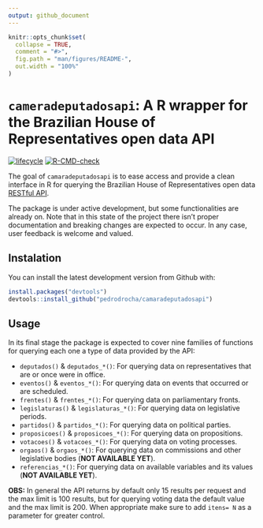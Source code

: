 ```yaml
---
output: github_document
---
```


<!-- README.md is generated from README.Rmd. Please edit that file -->

```r
knitr::opts_chunk$set(
  collapse = TRUE,
  comment = "#>",
  fig.path = "man/figures/README-",
  out.width = "100%"
)
```

# `cameradeputadosapi`: A R wrapper for the Brazilian House of Representatives open data API

  <!-- badges: start -->
  [![lifecycle](https://img.shields.io/badge/lifecycle-experimental-orange.svg)](https://www.tidyverse.org/lifecycle/#experimental)
  [![R-CMD-check](https://github.com/pedrodrocha/camaradeputadosapi/workflows/R-CMD-check/badge.svg)](https://github.com/pedrodrocha/camaradeputadosapi/actions)
  <!-- badges: end -->

The goal of `camaradeputadosapi` is to ease access and provide a clean interface in R for querying the Brazilian House of Representatives open data [RESTful API](https://dadosabertos.camara.leg.br/swagger/api.html).   

The package is under active development, but some functionalities are already on. Note that in this state of the project there isn't proper documentation and breaking changes are expected to occur. In any case, user feedback is welcome and valued. 

## Instalation

You can install the latest development version from Github with: 

```r
install.packages("devtools")
devtools::install_github("pedrodrocha/camaradeputadosapi")
```

## Usage

In its final stage the package is expected to cover nine families of functions for querying each one a type of data provided by the API: 

- `deputados()` & `deputados_*()`: For querying data on representatives that are or once were in office.  
- `eventos()` & `eventos_*()`: For querying data on events that occurred or are scheduled.  
- `frentes()` & `frentes_*()`: For querying data on parliamentary fronts.  
- `legislaturas()` & `legislaturas_*()`: For querying data on legislative periods.  
- `partidos()` & `partidos_*()`: For querying data on political parties.  
- `proposicoes()` & `proposicoes_*()`: For querying data on propositions.  
- `votacoes()` & `votacoes_*()`: For querying data on voting processes.
- `orgaos()` & `orgaos_*()`: For querying data on commissions and other legislative bodies (**NOT AVAILABLE YET**).  
- `referencias_*()`: For querying data on available variables and its values (**NOT AVAILABLE YET**).  


**OBS:** In general the API returns by default only 15 results per request and the max limit is 100 results, but for querying voting data the default value and the max limit is 200. When appropriate make sure to add `itens= N` as a parameter for greater control.




